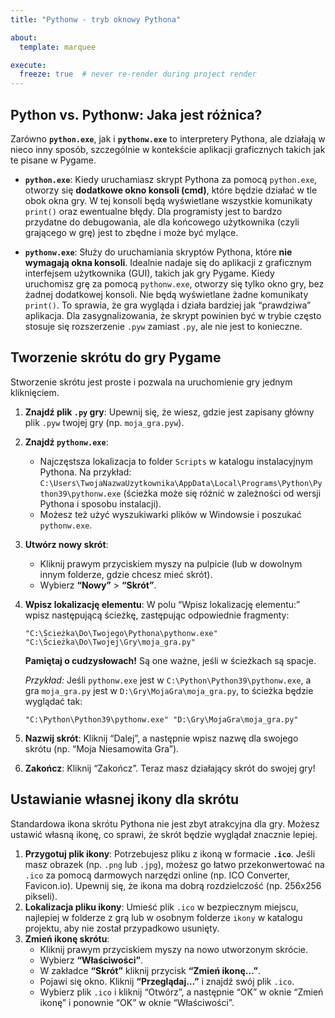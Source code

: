 ```yaml
---
title: "Pythonw - tryb oknowy Pythona"

about:
  template: marquee

execute:
  freeze: true  # never re-render during project render
---
```


## Python vs. Pythonw: Jaka jest różnica?

Zarówno **`python.exe`**, jak i **`pythonw.exe`** to interpretery Pythona, ale działają w nieco inny sposób, szczególnie w kontekście aplikacji graficznych takich jak te pisane w Pygame.

* **`python.exe`**: Kiedy uruchamiasz skrypt Pythona za pomocą `python.exe`, otworzy się **dodatkowe okno konsoli (cmd)**, które będzie działać w tle obok okna gry. W tej konsoli będą wyświetlane wszystkie komunikaty `print()` oraz ewentualne błędy. Dla programisty jest to bardzo przydatne do debugowania, ale dla końcowego użytkownika (czyli grającego w grę) jest to zbędne i może być mylące.

* **`pythonw.exe`**: Służy do uruchamiania skryptów Pythona, które **nie wymagają okna konsoli**. Idealnie nadaje się do aplikacji z graficznym interfejsem użytkownika (GUI), takich jak gry Pygame. Kiedy uruchomisz grę za pomocą `pythonw.exe`, otworzy się tylko okno gry, bez żadnej dodatkowej konsoli. Nie będą wyświetlane żadne komunikaty `print()`.
To sprawia, że gra wygląda i działa bardziej jak "prawdziwa" aplikacja.
Dla zasygnalizowania, że skrypt powinien być w trybie często stosuje się rozszerzenie `.pyw` zamiast `.py`, ale nie jest to konieczne.


## Tworzenie skrótu do gry Pygame

Stworzenie skrótu jest proste i pozwala na uruchomienie gry jednym kliknięciem.

1.  **Znajdź plik `.py` gry**: Upewnij się, że wiesz, gdzie jest zapisany główny plik `.pyw` twojej gry (np. `moja_gra.pyw`).
2.  **Znajdź `pythonw.exe`**:
    * Najczęstsza lokalizacja to folder `Scripts` w katalogu instalacyjnym Pythona. Na przykład: `C:\Users\TwojaNazwaUzytkownika\AppData\Local\Programs\Python\Python39\pythonw.exe` (ścieżka może się różnić w zależności od wersji Pythona i sposobu instalacji).
    * Możesz też użyć wyszukiwarki plików w Windowsie i poszukać `pythonw.exe`.
3.  **Utwórz nowy skrót**:
    * Kliknij prawym przyciskiem myszy na pulpicie (lub w dowolnym innym folderze, gdzie chcesz mieć skrót).
    * Wybierz **"Nowy"** > **"Skrót"**.
4.  **Wpisz lokalizację elementu**: W polu "Wpisz lokalizację elementu:" wpisz następującą ścieżkę, zastępując odpowiednie fragmenty:

    ```
    "C:\Ścieżka\Do\Twojego\Pythona\pythonw.exe" "C:\Ścieżka\Do\Twojej\Gry\moja_gra.py"
    ```

    **Pamiętaj o cudzysłowach!** Są one ważne, jeśli w ścieżkach są spacje.

    *Przykład:* Jeśli `pythonw.exe` jest w `C:\Python\Python39\pythonw.exe`, a gra `moja_gra.py` jest w `D:\Gry\MojaGra\moja_gra.py`, to ścieżka będzie wyglądać tak:

    ```
    "C:\Python\Python39\pythonw.exe" "D:\Gry\MojaGra\moja_gra.py"
    ```

5.  **Nazwij skrót**: Kliknij "Dalej", a następnie wpisz nazwę dla swojego skrótu (np. "Moja Niesamowita Gra").
6.  **Zakończ**: Kliknij "Zakończ". Teraz masz działający skrót do swojej gry!

## Ustawianie własnej ikony dla skrótu

Standardowa ikona skrótu Pythona nie jest zbyt atrakcyjna dla gry. Możesz ustawić własną ikonę, co sprawi, że skrót będzie wyglądał znacznie lepiej.

1.  **Przygotuj plik ikony**: Potrzebujesz pliku z ikoną w formacie **`.ico`**. Jeśli masz obrazek (np. `.png` lub `.jpg`), możesz go łatwo przekonwertować na `.ico` za pomocą darmowych narzędzi online (np. ICO Converter, Favicon.io). Upewnij się, że ikona ma dobrą rozdzielczość (np. 256x256 pikseli).
2.  **Lokalizacja pliku ikony**: Umieść plik `.ico` w bezpiecznym miejscu, najlepiej w folderze z grą lub w osobnym folderze `ikony` w katalogu projektu, aby nie został przypadkowo usunięty.
3.  **Zmień ikonę skrótu**:
    * Kliknij prawym przyciskiem myszy na nowo utworzonym skrócie.
    * Wybierz **"Właściwości"**.
    * W zakładce **"Skrót"** kliknij przycisk **"Zmień ikonę..."**.
    * Pojawi się okno. Kliknij **"Przeglądaj..."** i znajdź swój plik `.ico`.
    * Wybierz plik `.ico` i kliknij "Otwórz", a następnie "OK" w oknie "Zmień ikonę" i ponownie "OK" w oknie "Właściwości".
